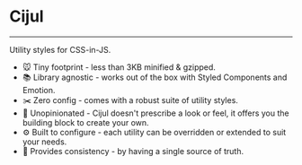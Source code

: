 # Cijul

---

Utility styles for CSS-in-JS.

- 🐭 Tiny footprint - less than 3KB minified & gzipped.
- 📚 Library agnostic - works out of the box with Styled Components and Emotion.
- ✂️ Zero config - comes with a robust suite of utility styles.
- 🤷‍ Unopinionated - Cijul doesn't prescribe a look or feel, it offers you the building block to create your own.
- ⚙️ Built to configure - each utility can be overridden or extended to suit your needs.
- 🐶 Provides consistency - by having a single source of truth.
